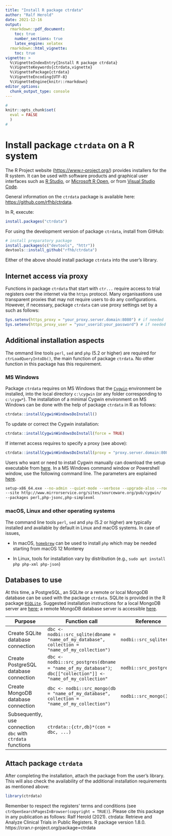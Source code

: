 ```yaml
---
title: "Install R package ctrdata"
author: "Ralf Herold"
date: 2021-12-16
output:
  rmarkdown::pdf_document:
    toc: true
    number_sections: true
    latex_engine: xelatex
  rmarkdown::html_vignette: 
    toc: true
vignette: >
  %\VignetteIndexEntry{Install R package ctrdata}
  %\VignetteKeywords{ctrdata,vignette}
  %\VignettePackage{ctrdata}
  %\VignetteEncoding{UTF-8}
  %\VignetteEngine{knitr::rmarkdown}
editor_options: 
  chunk_output_type: console
---
```


```r
#
knitr::opts_chunk$set(
  eval = FALSE
  )
#
```

# Install package `ctrdata` on a R system

The R Project website ([https://www.r-project.org/](https://www.r-project.org/)) provides installers for the R system. It can be used with software products and graphical user interfaces such as [R Studio](https://www.rstudio.com/products/RStudio/), or [Microsoft R Open](https://mran.microsoft.com/open/), or from [Visual Studio Code](https://marketplace.visualstudio.com/search?term=R&target=VSCode&category=All%20categories&sortBy=Relevance). 

General information on the `ctrdata` package is available here: [https://github.com/rfhb/ctrdata](https://github.com/rfhb/ctrdata). 

In R, execute: 

```r
install.packages("ctrdata")
```

For using the development version of package `ctrdata`, install from GitHub: 

```r
# install preparatory package
install.packages(c("devtools", "httr"))
devtools::install_github("rfhb/ctrdata")
```

Either of the above should install package `ctrdata` into the user's library. 

## Internet access via proxy

Functions in package `ctrdata` that start with `ctr...` require access to trial registers over the internet via the `https` protocol. Many organisastions use transparent proxies that may not require users to do any configurations. However, if necessary, package `ctrdata` can use proxy settings set by a such as follows: 

```r
Sys.setenv(https_proxy = "your_proxy.server.domain:8080") # if needed
Sys.setenv(https_proxy_user = "your_userid:your_password") # if needed
```

## Additional installation aspects

The ommand line tools `perl`, `sed` and `php` (5.2 or higher) are required for `ctrLoadQueryIntoDb()`, the main function of package `ctrdata`. No other function in this package has this requirement.

### MS Windows

Package `ctrdata` requires on MS Windows that the [`Cygwin`](https://cygwin.org/install.html) environment be installed, into the local directory `c:\cygwin` (or any folder corresponding to `c:\cygw*`). The installation of a minimal Cygwin environment on MS Windows can be done with the help of package `ctrdata` in R as follows: 

```r
ctrdata::installCygwinWindowsDoInstall() 
```

To update or correct the Cygwin installation: 

```r
ctrdata::installCygwinWindowsDoInstall(force = TRUE) 
```

If internet access requires to specify a proxy (see above): 

```r
ctrdata::installCygwinWindowsDoInstall(proxy = "proxy.server.domain:8080") 
```

Users who want or need to install Cygwin manually can download the setup executable from [here](https://cygwin.com/install.html). In a MS Windows command window or Powershell window, use the following command line. The parameters are explained [here](https://cygwin.com/faq/faq.html#faq.setup.cli). 

```bash
setup-x86_64.exe --no-admin --quiet-mode --verbose --upgrade-also --root c:/cygwin 
--site http://www.mirrorservice.org/sites/sourceware.org/pub/cygwin/ 
--packages perl,php-jsonc,php-simplexml
```

### macOS, Linux and other operating systems

The command line tools `perl`, `sed` and `php` (5.2 or higher) are typically installed and available by default in Linux and macOS systems. In case of issues, 

- In macOS, [`homebrew`](https://brew.sh/) can be used to install `php` which may be needed starting from macOS 12 Monterey 

- In Linux, tools for installation vary by distribution (e.g., `sudo apt install php php-xml php-json`)

## Databases to use

At this time, a PostgreSQL, an SQLite or a remote or local MongoDB database can be used with the package `ctrdata`. SQLite is provided in the R package [`RSQLite`](https://rsqlite.r-dbi.org/). Suggested installation instructions for a local MongoDB server are [here](https://docs.mongodb.com/manual/administration/install-community/); a remote MongoDB database server is accessible [here](https://www.mongodb.com/cloud/atlas). 

Purpose | Function call | Reference 
-------------------- | -------------------- | ----------------
Create SQLite database connection | `dbc <- nodbi::src_sqlite(dbname = "name_of_my_database", collection = "name_of_my_collection")` | `nodbi::src_sqlite()`
Create PostgreSQL database connection | `dbc <- nodbi::src_postgres(dbname = "name_of_my_database")`; `dbc[["collection"]] <- "name_of_my_collection"`  | `nodbi::src_postgres()`
Create MongoDB database connection | `dbc <- nodbi::src_mongo(db = "name_of_my_database", collection = "name_of_my_collection")`  | `nodbi::src_mongo()`
Subsequently, use connection `dbc` with `ctrdata` functions | `ctrdata::{ctr,db}*(con = dbc, ...)` | 

## Attach package `ctrdata`

After completing the installation, attach the package from the user's library. This will also check the availability of the additional installation requirements as mentioned above: 

```r
library(ctrdata)
```

Remember to respect the registers' terms and conditions (see `ctrOpenSearchPagesInBrowser(copyright = TRUE)`). Please cite this package in any publication as follows: Ralf Herold (2021). ctrdata: Retrieve and Analyze Clinical Trials in Public Registers. R package version 1.8.0. https://cran.r-project.org/package=ctrdata
